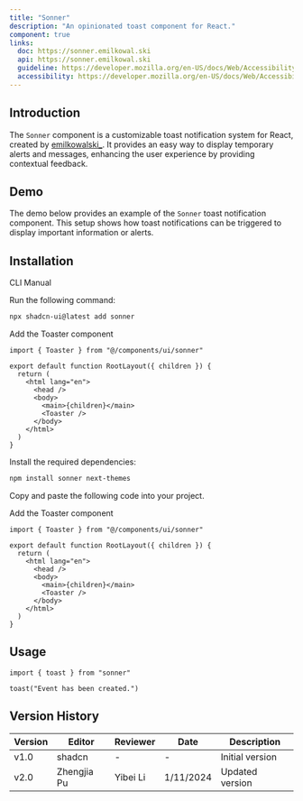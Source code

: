 ```yaml
---
title: "Sonner"
description: "An opinionated toast component for React."
component: true
links:
  doc: https://sonner.emilkowal.ski
  api: https://sonner.emilkowal.ski
  guideline: https://developer.mozilla.org/en-US/docs/Web/Accessibility/ARIA/Roles/Alert_Role
  accessibility: https://developer.mozilla.org/en-US/docs/Web/Accessibility/ARIA/Roles/Alert_Role
---
```


## Introduction

The `Sonner` component is a customizable toast notification system for React, created by [emilkowalski\_](https://twitter.com/emilkowalski_). It provides an easy way to display temporary alerts and messages, enhancing the user experience by providing contextual feedback.

## Demo

The demo below provides an example of the `Sonner` toast notification component. This setup shows how toast notifications can be triggered to display important information or alerts.

<ComponentPreview
  name="sonner-demo"
  title="Basic Sonner Toast"
  description="A toast notification component."
/>

## Installation

<Tabs defaultValue="cli">

<TabsList>
  <TabsTrigger value="cli">CLI</TabsTrigger>
  <TabsTrigger value="manual">Manual</TabsTrigger>
</TabsList>
<TabsContent value="cli">

<Steps>

<Step>Run the following command:</Step>

```bash
npx shadcn-ui@latest add sonner
```

<Step>Add the Toaster component</Step>

```tsx title="app/layout.tsx" {1,9}
import { Toaster } from "@/components/ui/sonner"

export default function RootLayout({ children }) {
  return (
    <html lang="en">
      <head />
      <body>
        <main>{children}</main>
        <Toaster />
      </body>
    </html>
  )
}
```

</Steps>

</TabsContent>

<TabsContent value="manual">

<Steps>

<Step>Install the required dependencies:</Step>

```bash
npm install sonner next-themes
```

<Step>Copy and paste the following code into your project.</Step>

<ComponentSource name="sonner" />

<Step>Add the Toaster component</Step>

```tsx title="app/layout.tsx" {1,9}
import { Toaster } from "@/components/ui/sonner"

export default function RootLayout({ children }) {
  return (
    <html lang="en">
      <head />
      <body>
        <main>{children}</main>
        <Toaster />
      </body>
    </html>
  )
}
```

</Steps>

</TabsContent>

</Tabs>

## Usage

```tsx
import { toast } from "sonner"
```

```tsx
toast("Event has been created.")
```

## Version History

| Version | Editor      | Reviewer | Date      | Description     |
| ------- | ----------- | -------- | --------- | --------------- |
| v1.0    | shadcn      | -        | -         | Initial version |
| v2.0    | Zhengjia Pu | Yibei Li | 1/11/2024 | Updated version |
